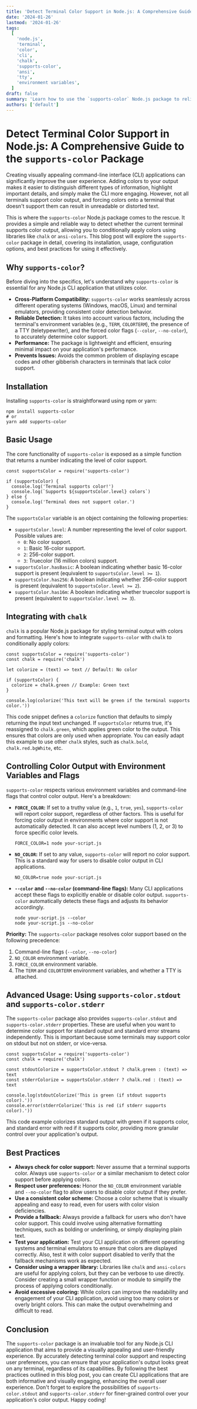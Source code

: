 ```yaml
---
title: 'Detect Terminal Color Support in Node.js: A Comprehensive Guide to the `supports-color` Package'
date: '2024-01-26'
lastmod: '2024-01-26'
tags:
  [
    'node.js',
    'terminal',
    'color',
    'cli',
    'chalk',
    'supports-color',
    'ansi',
    'tty',
    'environment variables',
  ]
draft: false
summary: 'Learn how to use the `supports-color` Node.js package to reliably detect whether a terminal supports color output, enhancing your CLI application with vibrant visuals only when appropriate.'
authors: ['default']
---
```


# Detect Terminal Color Support in Node.js: A Comprehensive Guide to the `supports-color` Package

Creating visually appealing command-line interface (CLI) applications can significantly improve the user experience. Adding colors to your output makes it easier to distinguish different types of information, highlight important details, and simply make the CLI more engaging. However, not all terminals support color output, and forcing colors onto a terminal that doesn't support them can result in unreadable or distorted text.

This is where the `supports-color` Node.js package comes to the rescue. It provides a simple and reliable way to detect whether the current terminal supports color output, allowing you to conditionally apply colors using libraries like `chalk` or `ansi-colors`. This blog post will explore the `supports-color` package in detail, covering its installation, usage, configuration options, and best practices for using it effectively.

## Why `supports-color`?

Before diving into the specifics, let's understand why `supports-color` is essential for any Node.js CLI application that utilizes color.

- **Cross-Platform Compatibility:** `supports-color` works seamlessly across different operating systems (Windows, macOS, Linux) and terminal emulators, providing consistent color detection behavior.
- **Reliable Detection:** It takes into account various factors, including the terminal's environment variables (e.g., `TERM`, `COLORTERM`), the presence of a TTY (teletypewriter), and the forced color flags (`--color`, `--no-color`), to accurately determine color support.
- **Performance:** The package is lightweight and efficient, ensuring minimal impact on your application's performance.
- **Prevents Issues:** Avoids the common problem of displaying escape codes and other gibberish characters in terminals that lack color support.

## Installation

Installing `supports-color` is straightforward using npm or yarn:

```plaintext
npm install supports-color
# or
yarn add supports-color
```

## Basic Usage

The core functionality of `supports-color` is exposed as a simple function that returns a number indicating the level of color support.

```plaintext
const supportsColor = require('supports-color')

if (supportsColor) {
  console.log('Terminal supports color!')
  console.log(`Supports ${supportsColor.level} colors`)
} else {
  console.log('Terminal does not support color.')
}
```

The `supportsColor` variable is an object containing the following properties:

- `supportsColor.level`: A number representing the level of color support. Possible values are:
  - `0`: No color support.
  - `1`: Basic 16-color support.
  - `2`: 256-color support.
  - `3`: Truecolor (16 million colors) support.
- `supportsColor.hasBasic`: A boolean indicating whether basic 16-color support is present (equivalent to `supportsColor.level >= 1`).
- `supportsColor.has256`: A boolean indicating whether 256-color support is present (equivalent to `supportsColor.level >= 2`).
- `supportsColor.has16m`: A boolean indicating whether truecolor support is present (equivalent to `supportsColor.level >= 3`).

## Integrating with `chalk`

`chalk` is a popular Node.js package for styling terminal output with colors and formatting. Here's how to integrate `supports-color` with `chalk` to conditionally apply colors:

```plaintext
const supportsColor = require('supports-color')
const chalk = require('chalk')

let colorize = (text) => text // Default: No color

if (supportsColor) {
  colorize = chalk.green // Example: Green text
}

console.log(colorize('This text will be green if the terminal supports color.'))
```

This code snippet defines a `colorize` function that defaults to simply returning the input text unchanged. If `supportsColor` returns true, it's reassigned to `chalk.green`, which applies green color to the output. This ensures that colors are only used when appropriate. You can easily adapt this example to use other `chalk` styles, such as `chalk.bold`, `chalk.red.bgWhite`, etc.

## Controlling Color Output with Environment Variables and Flags

`supports-color` respects various environment variables and command-line flags that control color output. Here's a breakdown:

- **`FORCE_COLOR`:** If set to a truthy value (e.g., `1`, `true`, `yes`), `supports-color` will report color support, regardless of other factors. This is useful for forcing color output in environments where color support is not automatically detected. It can also accept level numbers (1, 2, or 3) to force specific color levels.

  ```plaintext
  FORCE_COLOR=1 node your-script.js
  ```

- **`NO_COLOR`:** If set to any value, `supports-color` will report no color support. This is a standard way for users to disable color output in CLI applications.

  ```plaintext
  NO_COLOR=true node your-script.js
  ```

- **`--color` and `--no-color` (command-line flags):** Many CLI applications accept these flags to explicitly enable or disable color output. `supports-color` automatically detects these flags and adjusts its behavior accordingly.

  ```plaintext
  node your-script.js --color
  node your-script.js --no-color
  ```

**Priority:** The `supports-color` package resolves color support based on the following precedence:

1.  Command-line flags (`--color`, `--no-color`)
2.  `NO_COLOR` environment variable.
3.  `FORCE_COLOR` environment variable.
4.  The `TERM` and `COLORTERM` environment variables, and whether a TTY is attached.

## Advanced Usage: Using `supports-color.stdout` and `supports-color.stderr`

The `supports-color` package also provides `supports-color.stdout` and `supports-color.stderr` properties. These are useful when you want to determine color support for standard output and standard error streams independently. This is important because some terminals may support color on stdout but not on stderr, or vice-versa.

```plaintext
const supportsColor = require('supports-color')
const chalk = require('chalk')

const stdoutColorize = supportsColor.stdout ? chalk.green : (text) => text
const stderrColorize = supportsColor.stderr ? chalk.red : (text) => text

console.log(stdoutColorize('This is green (if stdout supports color).'))
console.error(stderrColorize('This is red (if stderr supports color).'))
```

This code example colorizes standard output with green if it supports color, and standard error with red if it supports color, providing more granular control over your application's output.

## Best Practices

- **Always check for color support:** Never assume that a terminal supports color. Always use `supports-color` or a similar mechanism to detect color support before applying colors.
- **Respect user preferences:** Honor the `NO_COLOR` environment variable and `--no-color` flag to allow users to disable color output if they prefer.
- **Use a consistent color scheme:** Choose a color scheme that is visually appealing and easy to read, even for users with color vision deficiencies.
- **Provide a fallback:** Always provide a fallback for users who don't have color support. This could involve using alternative formatting techniques, such as bolding or underlining, or simply displaying plain text.
- **Test your application:** Test your CLI application on different operating systems and terminal emulators to ensure that colors are displayed correctly. Also, test it with color support disabled to verify that the fallback mechanisms work as expected.
- **Consider using a wrapper library:** Libraries like `chalk` and `ansi-colors` are useful for applying colors, but they can be verbose to use directly. Consider creating a small wrapper function or module to simplify the process of applying colors conditionally.
- **Avoid excessive coloring:** While colors can improve the readability and engagement of your CLI application, avoid using too many colors or overly bright colors. This can make the output overwhelming and difficult to read.

## Conclusion

The `supports-color` package is an invaluable tool for any Node.js CLI application that aims to provide a visually appealing and user-friendly experience. By accurately detecting terminal color support and respecting user preferences, you can ensure that your application's output looks great on any terminal, regardless of its capabilities. By following the best practices outlined in this blog post, you can create CLI applications that are both informative and visually engaging, enhancing the overall user experience. Don't forget to explore the possibilities of `supports-color.stdout` and `supports-color.stderr` for finer-grained control over your application's color output. Happy coding!
